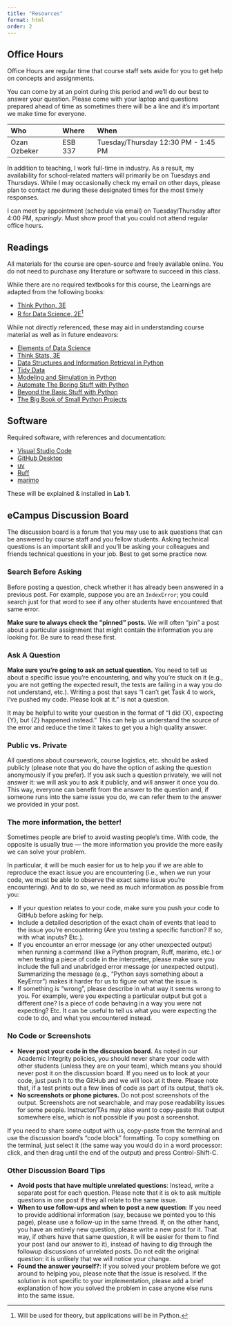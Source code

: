 ```yaml
---
title: "Resources"
format: html
order: 2
---
```


## Office Hours

Office Hours are regular time that course staff sets aside for you to get help on concepts and assignments.

You can come by at an point during this period and we'll do our best to answer your question. Please come with your laptop and questions prepared ahead of time as sometimes there will be a line and it's important we make time for everyone.

| Who          | Where   | When                                |
|:-------------|:--------|:------------------------------------|
| Ozan Ozbeker | ESB 337 | Tuesday/Thursday 12:30 PM - 1:45 PM |

::: {.callout-note title="Instructor Note"}
In addition to teaching, I work full-time in industry. As a result, my availability for school-related matters will primarily be on Tuesdays and Thursdays. While I may occasionally check my email on other days, please plan to contact me during these designated times for the most timely responses.

I can meet by appointment (schedule via email) on Tuesday/Thursday after 4:00 PM, *sparingly*. Must show proof that you could not attend regular office hours.
:::

## Readings

All materials for the course are open-source and freely available online. You do not need to purchase any literature or software to succeed in this class.

While there are no required textbooks for this course, the Learnings are adapted from the following books:

- [Think Python, 3E](https://allendowney.github.io/ThinkPython/)
- [R for Data Science, 2E](https://r4ds.hadley.nz/)^[Will be used for theory, but applications will be in Python.]

While not directly referenced, these may aid in understanding course material as well as in future endeavors:

- [Elements of Data Science](https://allendowney.github.io/ElementsOfDataScience/)
- [Think Stats, 3E](https://allendowney.github.io/ThinkStats/)
- [Data Structures and Information Retrieval in Python](https://allendowney.github.io/DSIRP/)
- [Tidy Data](https://vita.had.co.nz/papers/tidy-data.pdf)
- [Modeling and Simulation in Python](https://allendowney.github.io/ModSimPy/)
- [Automate The Boring Stuff with Python](https://automatetheboringstuff.com/)
- [Beyond the Basic Stuff with Python](https://inventwithpython.com/beyond/)
- [The Big Book of Small Python Projects](https://inventwithpython.com/bigbookpython/)

## Software

Required software, with references and documentation:

- [Visual Studio Code](https://code.visualstudio.com/docs)
- [GitHub Desktop](https://desktop.github.com)
- [uv](https://docs.astral.sh/uv/)
- [Ruff](https://docs.astral.sh/ruff/)
- [marimo](https://docs.marimo.io/)

These will be explained & installed in **Lab 1**.

## eCampus Discussion Board

The discussion board is a forum that you may use to ask questions that can be answered by course staff and you fellow students. Asking technical questions is an important skill and you'll be asking your colleagues and friends technical questions in your job. Best to get some practice now.

### Search Before Asking

Before posting a question, check whether it has already been answered in a previous post. For example, suppose you are  an `IndexError`; you could search just for that word to see if any other students have encountered that same error.

**Make sure to always check the "pinned" posts.** We will often "pin" a post about a particular assignment that might contain the information you are looking for. Be sure to read these first.

### Ask A Question

**Make sure you’re going to ask an actual question.** You need to tell us about a specific issue you’re encountering, and why you’re stuck on it (e.g., you are not getting the expected result, the tests are failing in a way you do not understand, etc.). Writing a post that says “I can’t get Task 4 to work, I’ve pushed my code. Please look at it.” is not a question.

It may be helpful to write your question in the format of "I did {X}, expecting {Y}, but {Z} happened instead." This can help us understand the source of the error and reduce the time it takes to get you a high quality answer.

### Public vs. Private

All questions about coursework, course logistics, etc. should be asked publicly (please note that you do have the option of asking the question anonymously if you prefer). If you ask such a question privately, we will not answer it: we will ask you to ask it publicly, and will answer it once you do. This way, everyone can benefit from the answer to the question and, if someone runs into the same issue you do, we can refer them to the answer we provided in your post.

### The more information, the better!

Sometimes people are brief to avoid wasting people's time. With code, the opposite is usually true — the more information you provide the more easily we can solve your problem.

In particular, it will be much easier for us to help you if we are able to reproduce the exact issue you are encountering (i.e., when we run your code, we must be able to observe the exact same issue you’re encountering). And to do so, we need as much information as possible from you:

- If your question relates to your code, make sure you push your code to GitHub before asking for help.
- Include a detailed description of the exact chain of events that lead to the issue you’re encountering (Are you testing a specific function? If so, with what inputs? Etc.).
- If you encounter an error message (or any other unexpected output) when running a command (like a Python program, Ruff, marimo, etc.) or when testing a piece of code in the interpreter, please make sure you include the full and unabridged error message (or unexpected output). Summarizing the message (e.g., “Python says something about a KeyError”) makes it harder for us to figure out what the issue is.
- If something is “wrong”, please describe in what way it seems wrong to you. For example, were you expecting a particular output but got a different one? Is a piece of code behaving in a way you were not expecting? Etc. It can be useful to tell us what you were expecting the code to do, and what you encountered instead.

### No Code or Screenshots

- **Never post your code in the discussion board.** As noted in our Academic Integrity policies, you should never share your code with other students (unless they are on your team), which means you should never post it on the discussion board. If you need us to look at your code, just push it to the GitHub and we will look at it there. Please note that, if a test prints out a few lines of code as part of its output, that’s ok.
- **No screenshots or phone pictures.** Do not post screenshots of the output. Screenshots are not searchable, and may pose readability issues for some people. Instructor/TAs may also want to copy-paste that output somewhere else, which is not possible if you post a screenshot.

If you need to share some output with us, copy-paste from the terminal and use the discussion board’s “code block” formatting. To copy something on the terminal, just select it (the same way you would do in a word processor: click, and then drag until the end of the output) and press Control-Shift-C.

### Other Discussion Board Tips

- **Avoid posts that have multiple unrelated questions**: Instead, write a separate post for each question. Please note that it is ok to ask multiple questions in one post if they all relate to the same issue.
- **When to use follow-ups and when to post a new question**: If you need to provide additional information (say, because we pointed you to this page), please use a follow-up in the same thread. If, on the other hand, you have an entirely new question, please write a new post for it. That way, if others have that same question, it will be easier for them to find your post (and our answer to it), instead of having to dig through the followup discussions of unrelated posts. Do not edit the original question: it is unlikely that we will notice your change.
- **Found the answer yourself?**: If you solved your problem before we got around to helping you, please note that the issue is resolved. If the solution is not specific to your implementation, please add a brief explanation of how you solved the problem in case anyone else runs into the same issue.
